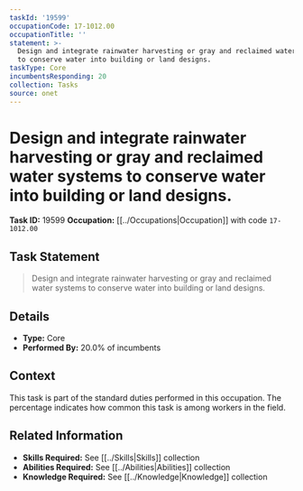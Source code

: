 ```yaml
---
taskId: '19599'
occupationCode: 17-1012.00
occupationTitle: ''
statement: >-
  Design and integrate rainwater harvesting or gray and reclaimed water systems
  to conserve water into building or land designs.
taskType: Core
incumbentsResponding: 20
collection: Tasks
source: onet
---
```

# Design and integrate rainwater harvesting or gray and reclaimed water systems to conserve water into building or land designs.

**Task ID:** 19599
**Occupation:** [[../Occupations|Occupation]] with code `17-1012.00`

## Task Statement

> Design and integrate rainwater harvesting or gray and reclaimed water systems to conserve water into building or land designs.

## Details

- **Type:** Core
- **Performed By:** 20.0% of incumbents

## Context

This task is part of the standard duties performed in this occupation. The percentage indicates how common this task is among workers in the field.

## Related Information

- **Skills Required:** See [[../Skills|Skills]] collection
- **Abilities Required:** See [[../Abilities|Abilities]] collection
- **Knowledge Required:** See [[../Knowledge|Knowledge]] collection
